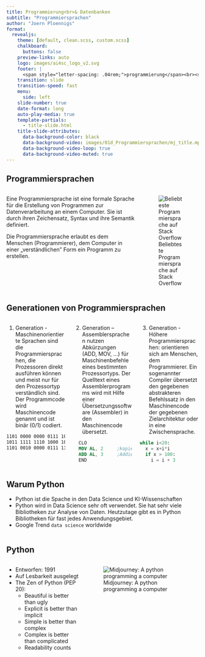 ```yaml
---
title: Programmierung<br>& Datenbanken
subtitle: "Programmiersprachen"
author: "Joern Ploennigs"
format:
  revealjs:
    theme: [default, clean.scss, custom.scss]
    chalkboard: 
      buttons: false
    preview-links: auto
    logo: images/ai4sc_logo_v2.svg
    footer: |
      <span style="letter-spacing: .04rem;">programmierung</span><br><span style="letter-spacing: .0rem;">und datenbanken</span>
    transition: slide
    transition-speed: fast
    menu:
      side: left
    slide-number: true
    date-format: long
    auto-play-media: true
    template-partials:
      - title-slide.html
    title-slide-attributes:
      data-background-color: black
      data-background-video: images/01d_Programmiersprachen/mj_title.mp4
      data-background-video-loop: true
      data-background-video-muted: true
---
```


## Programmiersprachen

::::: {.columns}
:::: {.column width="70%"}
::: {.callout-note title="Definition: Programmiersprache"}
Eine Programmiersprache ist eine formale Sprache für die Erstellung von Programmen zur Datenverarbeitung an einem Computer. Sie ist durch ihren Zeichensatz, Syntax und ihre Semantik definiert.

Die Programmiersprache erlaubt es dem Menschen (Programmierer), dem Computer in einer „verständlichen” Form ein Programm zu erstellen.
:::
::::
:::: {.column width="30%"}
<div class="midjourneyXX_frame">
![Beliebteste Programmiersprache auf Stack Overflow](images/01d_Programmiersprachen/image_4.png)
</div>
::::
:::::



## Generationen von Programmiersprachen

:::: {.columns}
::: {.column width="33%"}
1. Generation - Maschinenorientierte Sprachen sind die Programmiersprachen, die Prozessoren direkt ausführen können und meist nur für den Prozessortyp verständlich sind. Der Programmcode wird Maschinencode genannt und ist binär (0/1) codiert. 

```nasm
1101 0000 0000 0111 1011
1011 1111 1110 1000 1010
1101 0010 0000 0111 1111
```
:::
::: {.column width="33%"}
2. Generation – Assemblersprachen nutzen Abkürzungen (ADD, MOV, …) für Maschinenbefehle eines bestimmten Prozessortyps. Der Quelltext eines Assemblerprogramms wird mit Hilfe einer Übersetzungssoftware (Assembler) in den Maschinencode übersetzt.

```nasm
  CLO
  MOV AL, 2     ;kopiert 2 in Register AL
  ADD AL, 3     ;Addiert 3 zu Register AL
  END
```
:::
::: {.column width="33%"}
3. Generation - Höhere Programmiersprachen: orientieren sich am Menschen, dem Programmierer. Ein sogenannter Compiler übersetzt den gegebenen abstrakteren Befehlssatz in den Maschinencode der gegebenen Zielarchitektur oder in eine Zwischensprache.

```python
while i<20:
  x = x+i*i
  if x > 100:
    i = i + 3
```
:::
::::



## Warum Python

- Python ist die Spache in den Data Science und KI-Wissenschaften
- Python wird in Data Science sehr oft verwendet. Sie hat sehr viele Bibliotheken zur Analyse von Daten. 
Heutzutage gibt es in Python Bibliotheken für fast jedes Anwendungsgebiet.
- Google Trend `data science` worldwide

<script type="text/javascript" src="https://ssl.gstatic.com/trends_nrtr/4116_RC01/embed_loader.js"></script>
::::: {.columns}
:::: {.column width="50%"}
<script type="text/javascript">
  trends.embed.renderExploreWidget("TIMESERIES", {"comparisonItem":[{"keyword":"/m/0jt3_q3","geo":"","time":"2004-01-01 2025-08-01"}],"category":0,"property":""}, {"exploreQuery":"date=all&q=%2Fm%2F0jt3_q3&hl=de","guestPath":"https://trends.google.de:443/trends/embed/"});
</script>
::::
:::: {.column width="50%"}
<script type="text/javascript">
  trends.embed.renderExploreWidget("TIMESERIES", {"comparisonItem":[{"keyword":"/m/05z1_","geo":"","time":"2004-01-01 2025-08-01"}],"category":0,"property":""}, {"exploreQuery":"date=all&q=%2Fm%2F05z1_","guestPath":"https://trends.google.de:443/trends/embed/"});
</script>
::::
:::::



## Python

:::: {.columns}
::: {.column width="40%"}
- Entworfen: 1991
- Auf Lesbarkeit ausgelegt
- The Zen of Python (PEP 20):
  - Beautiful is better than ugly
  - Explicit is better than implicit
  - Simple is better than complex
  - Complex is better than complicated
  - Readability counts
:::
::: {.column width="60%"}
<div class="midjourneyXX_frame">
![Midjourney: A python programming a computer](images/01d_Programmiersprachen/python.png){class="midjourneyXX"}
</div>
:::
::::

